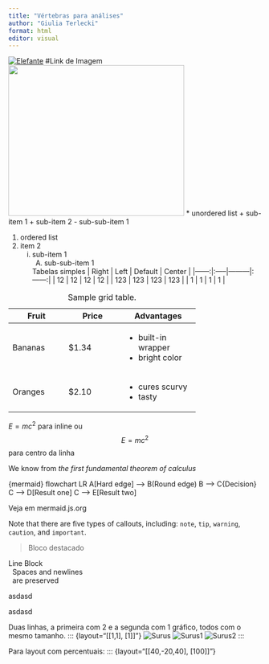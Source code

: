 ```yaml
---
title: "Vértebras para análises"
author: "Giulia Terlecki"
format: html
editor: visual
---
```


[![Elefante](elephant.png)](https://www.dfo-mpo.gc.ca/species-especes/images/profiles-profils/~sharks/blue-shark/blue-bleu.jpg) #Link de Imagem
![](image1.png){.absolute top=200 left=0 width="350" height="300"}
* unordered list
    + sub-item 1
    + sub-item 2
        - sub-sub-item 1

1. ordered list
2. item 2
    i) sub-item 1
         A.  sub-sub-item 1
         
         Tabelas simples
| Right | Left | Default | Center |
|------:|:-----|---------|:------:|
|  12   |  12  |    12   |    12  |
|  123  |  123 |   123   |   123  |
|  1    |    1 |     1   |     1  |

+---------------+---------------+--------------------+
| Fruit         | Price         | Advantages         |
+===============+===============+====================+
| Bananas       | $1.34         | - built-in wrapper |
|               |               | - bright color     |
+---------------+---------------+--------------------+
| Oranges       | $2.10         | - cures scurvy     |
|               |               | - tasty            |
+---------------+---------------+--------------------+

: Sample grid table.


$E = mc^{2}$ para inline
ou
$$E = mc^{2}$$ para centro da linha

::: {.column-margin}
We know from *the first fundamental theorem of calculus* 
:::

{mermaid}
flowchart LR
  A[Hard edge] --> B(Round edge)
  B --> C{Decision}
  C --> D[Result one]
  C --> E[Result two]

Veja em mermaid.js.org




:::{.callout-note}
Note that there are five types of callouts, including: 
`note`, `tip`, `warning`, `caution`, and `important`.
:::

> Bloco destacado

| Line Block
|   Spaces and newlines
|   are preserved


::: {layout-ncol=2}
asdasd  

asdasd
:::


Duas linhas, a primeira com 2 e a segunda com 1 gráfico, todos com o mesmo tamanho.
::: {layout="[[1,1], [1]]"}
![Surus](surus.png)
![Surus1](surus1.png)
![Surus2](surus2.png)
:::

Para layout com percentuais:
::: {layout="[[40,-20,40], [100]]"}
